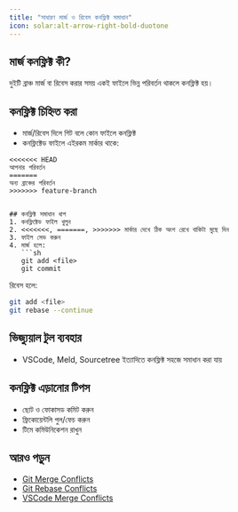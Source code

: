 ```yaml
---
title: "সাধারণ মার্জ ও রিবেস কনফ্লিক্ট সমাধান"
icon: solar:alt-arrow-right-bold-duotone
---
```


## মার্জ কনফ্লিক্ট কী?

দুইটি ব্রাঞ্চ মার্জ বা রিবেস করার সময় একই ফাইলে ভিন্ন পরিবর্তন থাকলে কনফ্লিক্ট হয়।

## কনফ্লিক্ট চিহ্নিত করা
- মার্জ/রিবেস দিলে গিট বলে কোন ফাইলে কনফ্লিক্ট
- কনফ্লিক্টেড ফাইলে এইরকম মার্কার থাকে:

```text
<<<<<<< HEAD
আপনার পরিবর্তন
=======
অন্য ব্রাঞ্চের পরিবর্তন
>>>>>>> feature-branch


## কনফ্লিক্ট সমাধান ধাপ
1. কনফ্লিক্টেড ফাইল খুলুন
2. <<<<<<<, =======, >>>>>>> মার্কার দেখে ঠিক অংশ রেখে বাকিটা মুছে দিন
3. ফাইল সেভ করুন
4. মার্জ হলে:
   ```sh
   git add <file>
   git commit
   ```
   রিবেস হলে:
   ```sh
   git add <file>
   git rebase --continue
   ```

## ভিজ্যুয়াল টুল ব্যবহার
- VSCode, Meld, Sourcetree ইত্যাদিতে কনফ্লিক্ট সহজে সমাধান করা যায়

## কনফ্লিক্ট এড়ানোর টিপস
- ছোট ও ফোকাসড কমিট করুন
- ফ্রিকোয়েন্টলি পুল/ফেচ করুন
- টিমে কমিউনিকেশন রাখুন

## আরও পড়ুন
- [Git Merge Conflicts](https://git-scm.com/docs/git-merge#_how_conflicts_are_presented)
- [Git Rebase Conflicts](https://www.git-scm.com/docs/git-rebase#_merge_conflicts)
- [VSCode Merge Conflicts](https://code.visualstudio.com/docs/sourcecontrol/merge-conflicts)
